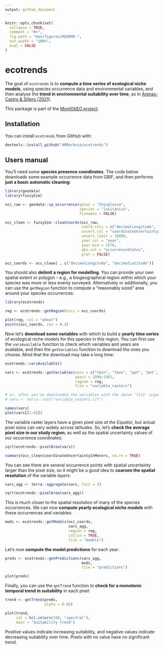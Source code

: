 ```yaml
---
output: github_document
---
```


<!-- README.md is generated from README.Rmd. Please edit that file -->

```r
knitr::opts_chunk$set(
  collapse = TRUE,
  comment = "#>",
  fig.path = "man/figures/README-",
  out.width = "100%",
  eval = FALSE
)
```

# ecotrends

<!-- badges: start -->

<!-- badges: end -->

The goal of `ecotrends` is to **compute a time series of ecological niche models**, using species occurrence data and environmental variables, and then analyse the **trend in environmental suitability over time**, as in [Arenas-Castro & Sillero (2021)](https://doi.org/10.1016/j.scitotenv.2021.147172).

This package is part of the [MontObEO project](https://montobeo.wordpress.com/).

## Installation

You can install `ecotrends` from GitHub with:

```r
devtools::install_github("AMBarbosa/ecotrends")
```

## Users manual

You'll need some **species presence coordinates**. The code below downloads some example occurrence data from GBIF, and then performs **just a basic automatic cleaning**:

```r
library(geodata)
library(fuzzySim)

occ_raw <- geodata::sp_occurrence(genus = "Chioglossa", 
                                  species = "lusitanica", 
                                  fixnames = FALSE)

occ_clean <- fuzzySim::cleanCoords(occ_raw, 
                                   coord.cols = c("decimalLongitude", "decimalLatitude"), 
                                   uncert.col = "coordinateUncertaintyInMeters",
                                   uncert.limit = 10000, 
                                   year.col = "year", 
                                   year.min = 1970, 
                                   abs.col = "occurrenceStatus", 
                                   plot = FALSE)

occ_coords <- occ_clean[ , c("decimalLongitude", "decimalLatitude")]
```

You should also **delimit a region for modelling**. You can provide your own spatial extent or polygon -- e.g., a biogeographical region within which your species was more or less evenly surveyed. Alternatively or additionally, you can use the `getRegion` function to compute a "reasonably sized" area around your species occurrences:

```r
library(ecotrends)

reg <- ecotrends::getRegion(occs = occ_coords)

plot(reg, col = "wheat")
points(occ_coords, cex = 0.3)
```

Now let's **download some variables** with which to build a **yearly time series** of ecological niche models for this species in this region. You can first use the `varsAvailable` function to check which variables and years are available, and then the `getVariables` function to download the ones you choose. Mind that the download may take a long time:

```r
ecotrends::varsAvailable()

vars <- ecotrends::getVariables(vars = c("tmin", "tmax", "ppt", "pet", "ws"), 
                                years = 1990:1981, 
                                region = reg, 
                                file = "variable_rasters")

# or, after you've downloaded the variables with the above 'file' argument:
# vars <- terra::rast("variable_rasters.tif")

names(vars)
plot(vars[[1:6]])
```

The variable raster layers have a given pixel size *at the Equator*, but actual pixel sizes can vary widely across latitudes. So, let's **check the average pixel size in our study region**, as well as the spatial uncertainty values of our occurrence coordinates:

```r
sqrt(ecotrends::pixelArea(vars))

summary(occ_clean$coordinateUncertaintyInMeters, na.rm = TRUE)
```

You can see there are several occurrence points with spatial uncertainty larger than the pixel size, so it might be a good idea to **coarsen the spatial resolution** of the variable layers:

```r
vars_agg <- terra::aggregate(vars, fact = 2)

sqrt(ecotrends::pixelArea(vars_agg))
```

This is much closer to the spatial resolution of many of the species occurrences. We can now **compute yearly ecological niche models** with these occurrences and variables:

```r
mods <- ecotrends::getModels(occ_coords, 
                             vars_agg, 
                             region = reg, 
                             collin = TRUE, 
                             file = "models")
```

Let's now **compute the model predictions** for each year:

```r
preds <- ecotrends::getPredictions(vars_agg, 
                                   mods, 
                                   file = "predictions")

plot(preds)
```

Finally, you can use the `getTrend` function to **check for a monotonic temporal trend in suitability** in each pixel:

```r
trend <- getTrend(preds, 
                  alpha = 0.05)

plot(trend, 
     col = hcl.colors(100, "spectral"), 
     main = "Suitability trend")
```

Positive values indicate increasing suitability, and negative values indicate decreasing suitability over time. Pixels with no value have no significant trend.
